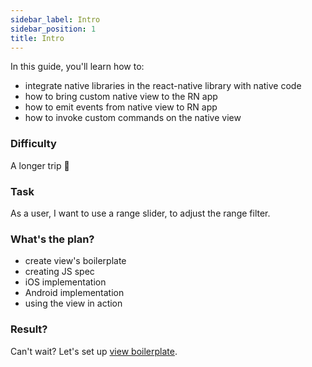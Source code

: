 ```yaml
---
sidebar_label: Intro
sidebar_position: 1
title: Intro
---
```



In this guide, you'll learn how to:

- integrate native libraries in the react-native library with native code
- how to bring custom native view to the RN app
- how to emit events from native view to RN app
- how to invoke custom commands on the native view

### Difficulty

A longer trip 🚴

### Task

As a user, I want to use a range slider, to adjust the range filter.

### What's the plan?

- create view's boilerplate
- creating JS spec
- iOS implementation 
- Android implementation
- using the view in action

### Result?

<Result />

Can't wait? Let's set up [view boilerplate](./setup).
